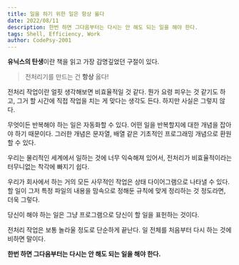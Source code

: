 ```yaml
---
title: 일을 하기 위한 일은 항상 옳다
date: 2022/08/11
description: 한번 하면 그다음부터는 다시는 안 해도 되는 일을 해야 한다.
tags: Shell, Efficiency, Work
author: CodePsy-2001
---
```


**유닉스의 탄생**이란 책을 읽고 가장 감명깊었던 구절이 있다.

>  전처리기를 만드는 건 **항상** 옳다!

전처리 작업이란 얼핏 생각해보면 비효율적일 것 같다. 뭔가 요령 피우는 것 같기도 하고, 그거 할 시간에 직접 작업을 치는 게 맞다는 생각도 든다. 하지만 사실은 그렇지 않다.

무엇이든 반복해야 하는 일은 자동화할 수 있다. 어떤 일을 반복할지에 대한 개념을 잡아야 하기 때문이다. 그러한 개념은 문자열, 배열 같은 기초적인 프로그래밍 개념으로 환원할 수 있다.

우리는 물리적인 세계에서 일하는 것에 너무 익숙해져 있어서, 전처리가 비효율적이라는 터무니없는 착각에 빠지기 쉽다.

우리가 회사에서 하는 거의 모든 사무적인 작업은 상태 다이어그램으로 나타낼 수 있다. 할 일이 그저 특정 파일의 내용을 맘속으로 정해둔 규칙에 맞게 정리하는 것 정도라면, 더욱 그렇다.

당신이 해야 하는 일은 그냥 프로그램으로 당신이 할 일을 표헌하는 것이다.

전처리 작업은 보통 놀라울 정도로 단순하게 끝난다. 일 전체를 처음부터 다시 하는 것에 비하면 말이다.

**한번 하면 그다음부터는 다시는 안 해도 되는 일을 해야 한다.**
